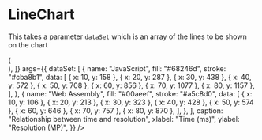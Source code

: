 


<Meta title="Design-System/Writing/Charts/LineChart" component={LineChart} />

# LineChart

This takes a parameter `dataSet` which is an array of the lines to be shown on the chart

<Canvas>
  <Story
    name="Default"
    decorators={[
      (Story) => (
        <div className="mx-auto prose prose-serif dark:prose-light dark:prose-serifLight">
          <Story />
        </div>
      ),
    ]}
    args={{
      dataSet: [
        {
          name: "JavaScript",
          fill: "#68246d",
          stroke: "#cba8b1",
          data: [
            { x: 10, y: 158 },
            { x: 20, y: 287 },
            { x: 30, y: 438 },
            { x: 40, y: 572 },
            { x: 50, y: 708 },
            { x: 60, y: 856 },
            { x: 70, y: 1077 },
            { x: 80, y: 1157 },
          ],
        },
        {
          name: "Web Assembly",
          fill: "#00aeef",
          stroke: "#a5c8d0",
          data: [
            { x: 10, y: 106 },
            { x: 20, y: 213 },
            { x: 30, y: 323 },
            { x: 40, y: 428 },
            { x: 50, y: 574 },
            { x: 60, y: 646 },
            { x: 70, y: 757 },
            { x: 80, y: 870 },
          ],
        },
      ],
      caption: "Relationship between time and resolution",
      xlabel: "Time (ms)",
      ylabel: "Resolution (MP)",
    }}
  />
</Canvas>

<ArgsTable of={LineChart} story="Default" />
